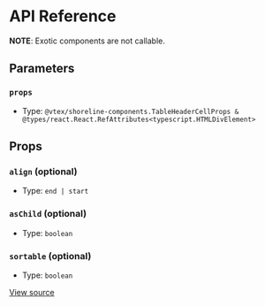 # API Reference

**NOTE**: Exotic components are not callable.

## Parameters

### `props`

- Type: `@vtex/shoreline-components.TableHeaderCellProps & @types/react.React.RefAttributes<typescript.HTMLDivElement>`

## Props

### `align` (optional)

- Type: `end | start`

### `asChild` (optional)

- Type: `boolean`

### `sortable` (optional)

- Type: `boolean`

[View source](https://github.com/vtex/shoreline/blob/5bb42970a/packages/components/src/table/table-header-cell.tsx#L5)
